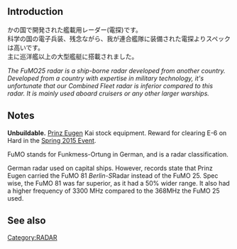{{Template:Equipmentinfo
|name = FuMO25 Radar 
|id = 124 
|japanesename = FuMO25 レーダー 
|icon = {{Radar}}
|type = Large Radar
|effect = {{Firepower}}+3 {{AA}}+7 {{Hit}}+10 {{LOS}}+9 
|scrap = {{Steel}}27 {{Bauxite}}29 
|image = <gallery type="slideshow" widths="360px" position="center" hideaddbutton="true">
Equipment124-1.png
Equipment124-2.png
Equipment124-3.png
Equipment124-4.png
</gallery>
|DD = yellow
|CL = lime
|CLT = lime
|CA = lime
|CAV = lime
|BB = lime
|BBV = lime
|FASTBB = lime
|AV = lime
|CVL = lime
|CV = lime
|notes = Special Restrictions
*DD: [[Kasumi|Kasumi Kai Ni Type B]] only
}}

==Introduction==
かの国で開発された艦載用レーダー(電探)です。<br>科学の国の電子兵装、残念ながら、我が連合艦隊に装備された電探よりスペックは高いです。<br>主に巡洋艦以上の大型艦艇に搭載されました。 

''The FuMO25 radar is a ship-borne radar developed from another country. Developed from a country with expertise in military technology, it's unfortunate that our Combined Fleet radar is inferior compared to this radar. It is mainly used aboard cruisers or any other larger warships.'' 

==Notes==

'''Unbuildable.''' [[Prinz Eugen]] Kai stock equipment. Reward for clearing E-6 on Hard in the [[Spring 2015 Event]].

FuMO stands for Funkmess-Ortung in German, and is a radar classification.

German radar used on capital ships. However, records state that Prinz Eugen carried the FuMO 81 ''Berlin-S ''Radar instead of the FuMO 25. Spec wise, the FuMO 81 was far superior, as it had a 50% wider range. It also had a higher frequency of 3300 MHz compared to the 368MHz the FuMO 25 used.

==See also==
{{Equipmentlist}}

[[Category:RADAR]]